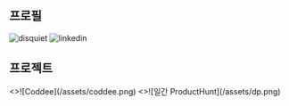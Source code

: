 
<Contents />

<Contribution />

## 프로필

<div className="mt-4 flex gap-2">
  <SocialLink href="https://github.com/kidow">
    <Icon.Github />
  </SocialLink>
  <SocialLink href="https://kidow.gumroad.com">
    <Icon.Gumroad />
  </SocialLink>
  <SocialLink href="https://twitter.com/__kidow__">
    <Icon.Twitter className="fill-[#1DA1F2]" />
  </SocialLink>
  <SocialLink href="https://disquiet.io/@kidow">
    <img
      src="/assets/disquiet.png"
      alt="disquiet"
      className="rouneded-md h-6 w-6"
    />
  </SocialLink>
  <SocialLink href="https://www.linkedin.com/in/kidow/">
    <img src="/assets/linkedin.png" alt="linkedin" className="h-6 w-6" />
  </SocialLink>
  <SocialLink href="https://wcgo2ling.tistory.com">
    <Icon.Tistory />
  </SocialLink>
  <SocialLink href="https://www.producthunt.com/@kidow">
    <Icon.ProductHunt />
  </SocialLink>
</div>

## 프로젝트

<div className="mt-4 grid grid-cols-1 gap-4 sm:grid-cols-2">
  <Card.Link title="Coddee" href="https://coddee.dev">
    <>![Coddee](/assets/coddee.png)</>
  </Card.Link>
  <Card.Link title="일간 ProductHunt" href="https://daily-producthunt.kidow.me">
    <>![일간 ProductHunt](/assets/dp.png)</>
  </Card.Link>
</div>

<Comment />
